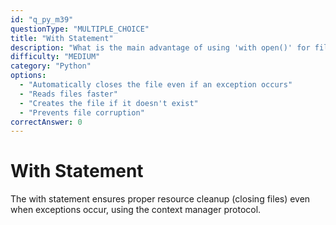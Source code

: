 ```yaml
---
id: "q_py_m39"
questionType: "MULTIPLE_CHOICE"
title: "With Statement"
description: "What is the main advantage of using 'with open()' for file operations?"
difficulty: "MEDIUM"
category: "Python"
options:
  - "Automatically closes the file even if an exception occurs"
  - "Reads files faster"
  - "Creates the file if it doesn't exist"
  - "Prevents file corruption"
correctAnswer: 0
---
```


# With Statement

The with statement ensures proper resource cleanup (closing files) even when exceptions occur, using the context manager protocol.
